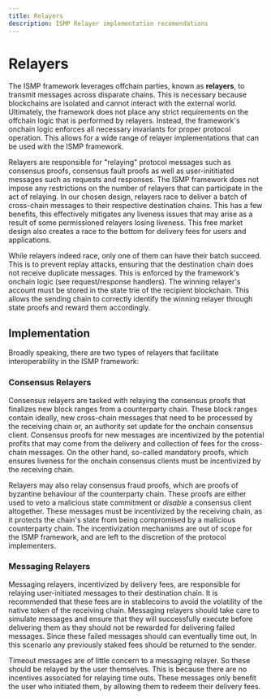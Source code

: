 ```yaml
---
title: Relayers
description: ISMP Relayer implementation recomendations
---
```



# Relayers

The ISMP framework leverages offchain parties, known as **relayers**, to transmit messages across disparate chains. This is necessary because blockchains are isolated and cannot interact with the external world. Ultimately, the framework does not place any strict requirements on the offchain logic that is performed by relayers. Instead, the framework's onchain logic enforces all necessary invariants for proper protocol operation. This allows for a wide range of relayer implementations that can be used with the ISMP framework.

Relayers are responsible for "relaying" protocol messages such as consensus proofs, consensus fault proofs as well as user-inititiated messages such as requests and responses. The ISMP framework does not impose any restrictions on the number of relayers that can participate in the act of relaying. In our chosen design, relayers race to deliver a batch of cross-chain messages to their respective destination chains. This has a few benefits, this effectively mitigates any liveness issues that may arise as a result of some permissioned relayers losing liveness. This free market design also creates a race to the bottom for delivery fees for users and applications.

While relayers indeed race, only one of them can have their batch succeed. This is to prevent replay attacks, ensuring that the destination chain does not receive duplicate messages. This is enforced by the framework's onchain logic (see request/response handlers). The winning relayer's account must be stored in the state trie of the recipient blockchain. This allows the sending chain to correctly identify the winning relayer through state proofs and reward them accordingly.

## Implementation

Broadly speaking, there are two types of relayers that facilitate interoperability in the ISMP framework:


### Consensus Relayers

Consensus relayers are tasked with relaying the consensus proofs that finalizes new block ranges from a counterparty chain. These block ranges contain ideally, new cross-chain messages that need to be processed by the receiving chain or, an authority set update for the onchain consensus client. Consensus proofs for new messages are incentivized by the potential profits that may come from the delivery and collection of fees for the cross-chain messages. On the other hand, so-called mandatory proofs, which ensures liveness for the onchain consensus clients must be incentivized by the receiving chain.

Relayers may also relay consensus fraud proofs, which are proofs of byzantine behaviour of the counterparty chain. These proofs are either used to veto a malicious state commitment or _disable_ a consensus client altogether. These messages must be incentivized by the receiving chain, as it protects the chain's state from being compromised by a malicious counterparty chain. The incentivization mechanisms are out of scope for the ISMP framework, and are left to the discretion of the protocol implementers.


### Messaging Relayers

Messaging relayers, incentivized by delivery fees, are responsible for relaying user-initiated messages to their destination chain. It is recommended that these fees are in stablecoins to avoid the volatility of the native token of the receiving chain. Messaging relayers should take care to simulate messages and ensure that they will successfully execute before delivering them as they should not be rewarded for delivering failed messages. Since these failed messages should can eventually time out, In this scenario any previously staked fees should be returned to the sender.

Timeout messages are of little concern to a messaging relayer. So these should be relayed by the user themselves. This is because there are no incentives associated for relaying time outs. These messages only benefit the user who initiated them, by allowing them to redeem their delivery fees.
